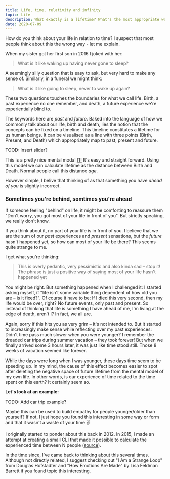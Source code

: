 ```yaml
---
title: Life, time, relativity and infinity
topic: Life
description: What exactly is a lifetime? What's the most appropriate way to think about it?
date: 2020-07-09
---
```


How do you think about your life in relation to time? I suspect that most people
think about this the wrong way - let me explain.

When my sister got her first son in 2016 I joked with her:

> What is it like waking up having never gone to sleep?

A seemingly silly question that is easy to ask, but very hard to make any sense
of. Similarly, in a funeral we might think:

> What is it like going to sleep, never to wake up again?

These two questions touches the boundaries for what we call life. Birth, a past
experience no one remember, and death, a future experience we're experientially
blind to.

The keywords here are _past_ and _future_. Baked into the language of how we
commonly talk about our life, birth and death, lies the notion that the concepts
can be fixed on a timeline. This timeline constitutes a lifetime for us human
beings. It can be visualised as a line with three points (Birth, Present, and
Death) which appropriately map to past, present and future.

TOOD: Insert slider?

This is a pretty nice mental modal [[1]](#footnote-1) It's easy and straight
forward. Using this model we can calculate lifetime as the distance between
Birth and Death. Normal people call this distance _age_.

However simple, I belive that thinking of as that something you have _ahead of
you_ is slightly incorrect.

### Sometimes you're behind, somtimes you're ahead

If someone feeling "behind" on life, it might be comforting to reassure them
"Don't worry, you got most of your life in front of you". But strictly speaking,
we really don't know.

If you think about it, no part of your life is in front of you. I believe that
we are the sum of our _past_ experiences and _present_ sensations, but the
_future_ hasn't happened yet, so how can most of your life be there? This seems
quite strange to me.

I get what you're thinking:

> This is overly pedantic, very pessimistic and also kinda sad – stop it! The
> phrase is just a positive way of saying most of your life hasn't happened yet

You might be right. But something happened when I challenged it: I started
asking myself, if "life isn't some variable thing dependent of how old you are –
is it fixed?". Of course it have to be: If I died this very second, then my life
would be over, right? No future events, only past and present. So instead of
thinking that life is something I have ahead of me, I'm living at the edge of
death, aren't I? In fact, we all are.

Again, sorry if this hits you as very grim – it's not intended to. But it
started to increasingly make sense while reflecting over my past experiences:
Didn't time pass much slower when you were younger? I remember the dreaded car
trips during summer vacation – they took forever! But when we finally arrived
some 3 hours later, it was just like time stood still. Those 8 weeks of vacation
seemed like forever.

While the days were long when I was younger, these days time seem to be speeding
up. In my mind, the cause of this effect becomes easier to spot after deleting
the negative space of future lifetime from the mental model of my own life. In
other words, is our experience of time related to the time spent on this earth?
It certainly seem so.

**Let's look at an example:**

TODO: Add car trip example?

Maybe this can be used to build empathy for people younger/older than yourself?
If not, I just hope you found this interesting in some way or form and that it
wasn't a waste of your time ✌️

<footnote id="footnote-1">

I originally started to ponder about this back in 2012. In 2015, I made an
attempt at creating a small CLI that made it possible to calculate the
experienced time between N people (<a
href="https://github.com/rix1/time">source</a>).

In the time since, I've came back to thinking about this several times. Although
not directly related, I suggest checking out "I Am a Strange Loop" from Douglas
Hofstadter and "How Emotions Are Made" by Lisa Feldman Barrett if you found
topic this interesting.

</footnote>
